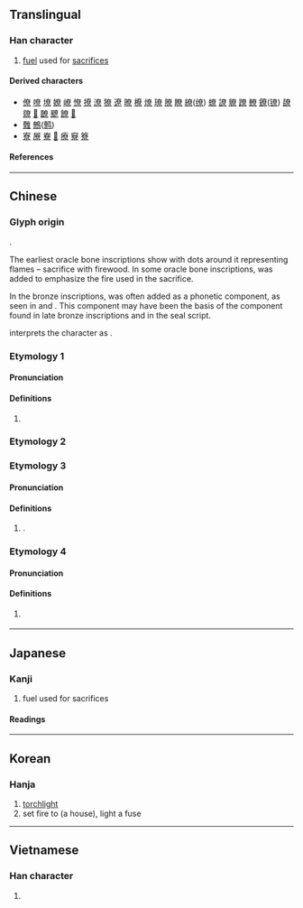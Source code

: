 {{character info}}
==Translingual==

===Han character===
{{Han char|rn=42|rad=小|as=09|sn=12|four=|canj=KCAF|ids=⿱昚小}}

# [[fuel]] used for [[sacrifice]]s

====Derived characters====
* [[僚]] [[嘹]] [[㙩]] [[嫽]] [[嶛]] [[憭]] [[撩]] [[潦]] [[獠]] [[遼]] [[暸]] [[橑]] [[燎]] [[璙]] [[膫]] [[瞭]] [[繚]]([[缭]]) [[蟟]] [[䜍]] [[䝤]] [[蹽]] [[轑]] [[鐐]]([[镣]]) [[镽]] [[爒]] [[𧄈]] [[䩍]] [[飉]] [[䭜]] [[𩻻]]
* [[䨅]] [[鷯]]([[鹩]])
* [[寮]] [[㞠]] [[嶚]] [[𦼔]] [[療]] [[竂]] [[簝]]

====References====
{{Han ref|kx=0297.240|dkj=07517|dj=0592.220|hdz=10565.100|uh=5C1E}}

----

==Chinese==
{{zh-forms|ss=了}}

===Glyph origin===
{{Han etym}}
{{liushu|ic}}.

The earliest oracle bone inscriptions show {{zh-l|*木|tree}} with dots around it representing flames – sacrifice with firewood. In some oracle bone inscriptions, {{zh-l|*火|fire}} was added to emphasize the fire used in the sacrifice.

In the bronze inscriptions, {{och-l|呂}} was often added as a phonetic component, as seen in {{och-l|寮}} and {{och-l|潦}}. This component may have been the basis of the {{zh-l|*日}} component found in late bronze inscriptions and in the seal script.

''{{w|Shuowen}}'' interprets the character as {{Han compound|眘|火|t1=serious|t2=fire}}.

===Etymology 1===

====Pronunciation====
{{zh-pron
|m=liào
|c=liu4
|h=gd=liau4
|mn=
|mn-t=
|mc=
|oc=y
|cat=n
}}

====Definitions====
{{zh-hanzi}}

# {{zh-original|燎|[[ancient]] [[offering]] involving [[burning]] [[wood]]}}

===Etymology 2===
{{zh-see|僚|v}}

===Etymology 3===
{{zh-forms}}

====Pronunciation====
{{zh-pron
|m=Liáo
|c=liu4
|cat=pn
}}

====Definitions====
{{zh-hanzi}}

# {{surname|zh|nodot=1}}.

===Etymology 4===
{{zh-forms}}

====Pronunciation====
{{zh-pron
|h=pfs=liau;gd=liau4
|cat=v
}}

====Definitions====
{{zh-hanzi}}

# {{lb|zh|Hakka}} {{zh-alt form|嫽|tr=-}}

----

==Japanese==

===Kanji===
{{ja-kanji|grade=|rs=小09}}

# fuel used for sacrifices

====Readings====
{{ja-readings
|on=りょう
|kun=かがりび
}}

----

==Korean==

===Hanja===
{{ko-hanja|hangeul=[[료]]>[[요]]|eumhun=|rv=ryo>yo|mr=ryo>yo|y=lyo>yo}}

# [[torchlight]]
# set fire to (a house), light a fuse

----

==Vietnamese==

===Han character===
{{vi-readings|rs=小09|reading=[[lèo]], [[lẽo]], [[treo]]}}

# {{rfdef|vi|sort=小09}}

{{cln|vi|Han tu}}